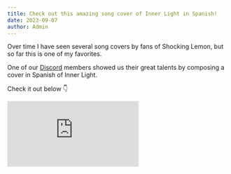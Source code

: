 ```yaml
---
title: Check out this amazing song cover of Inner Light in Spanish!
date: 2023-09-07
author: Admin
---
```


Over time I have seen several song covers by fans of Shocking Lemon, but so far this is one of my favorites.

One of our [Discord](https://discord.gg/wcHhXbJR7P) members showed us their great talents by composing a cover in Spanish of Inner Light.

Check it out below 👇

<iframe
  className="w-full aspect-video"
  src="https://www.youtube.com/embed/YsF5iCER6pI?si=xG0V9X-WvSHZAjDa"
  title="YouTube video player"
  frameBorder="0"
  allow="accelerometer; autoplay; clipboard-write; encrypted-media; gyroscope; picture-in-picture; web-share"
  allowFullScreen
></iframe>
